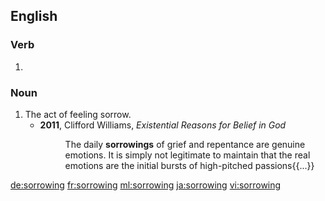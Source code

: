 ==English==

===Verb===
{{head|en}}

# {{present participle of|sorrow|lang=en}}

===Noun===
{{en-noun}}

# The act of feeling sorrow.
#* '''2011''', Clifford Williams, ''Existential Reasons for Belief in God''
#*: The daily '''sorrowings''' of grief and repentance are genuine emotions. It is simply not legitimate to maintain that the real emotions are the initial bursts of high-pitched passions{{...}}

[[de:sorrowing]]
[[fr:sorrowing]]
[[ml:sorrowing]]
[[ja:sorrowing]]
[[vi:sorrowing]]